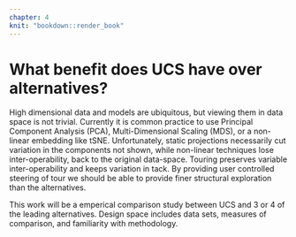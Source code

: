 ```yaml
---
chapter: 4
knit: "bookdown::render_book"
---
```


# What benefit does UCS have over alternatives? {#ch:UCS_benefits}

High dimensional data and models are ubiquitous, but viewing them in data space is not trivial. Currently it is common practice to use Principal Component Analysis (PCA), Multi-Dimensional Scaling (MDS), or a non-linear embedding like tSNE. Unfortunately, static projections necessarily cut variation in the components not shown, while non-linear techniques lose inter-operability, back to the original data-space. Touring preserves variable inter-operability and keeps variation in tack. By providing user controlled steering of tour we should be able to provide finer structural exploration than the alternatives.

This work will be a emperical comparison study between UCS and 3 or 4 of the leading alternatives. Design space includes data sets, measures of comparison, and familiarity with methodology.

